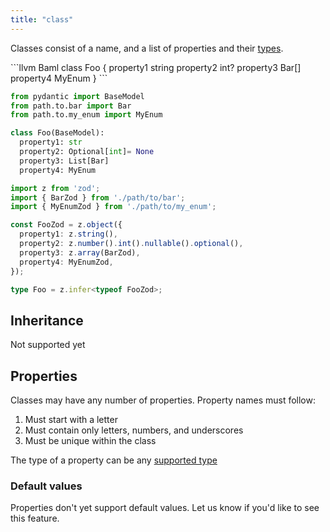 ```yaml
---
title: "class"
---
```


Classes consist of a name, and a list of properties and their [types](type).

<CodeGroup>
```llvm Baml
class Foo {
  property1 string
  property2 int?
  property3 Bar[]
  property4 MyEnum
}
```

```python Python Equivalent
from pydantic import BaseModel
from path.to.bar import Bar
from path.to.my_enum import MyEnum

class Foo(BaseModel):
  property1: str
  property2: Optional[int]= None
  property3: List[Bar]
  property4: MyEnum
```

```Typescript Typescript Equivalent
import z from 'zod';
import { BarZod } from './path/to/bar';
import { MyEnumZod } from './path/to/my_enum';

const FooZod = z.object({
  property1: z.string(),
  property2: z.number().int().nullable().optional(),
  property3: z.array(BarZod),
  property4: MyEnumZod,
});

type Foo = z.infer<typeof FooZod>;
```

</CodeGroup>

## Inheritance

<Info>Not supported yet</Info>

## Properties

Classes may have any number of properties.
Property names must follow:

1. Must start with a letter
2. Must contain only letters, numbers, and underscores
3. Must be unique within the class

The type of a property can be any [supported type](/type)

### Default values

Properties don't yet support default values. Let us know if you'd like to see this feature.